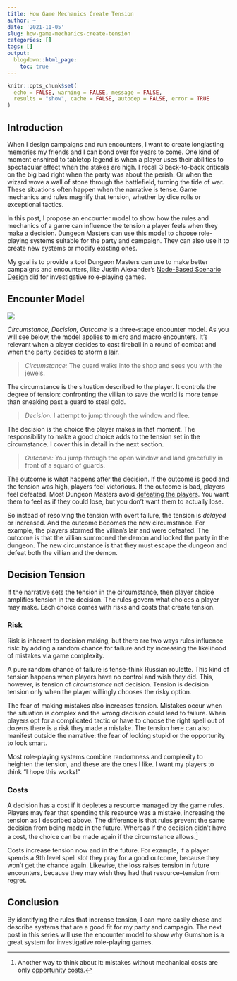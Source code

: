 ```yaml
---
title: How Game Mechanics Create Tension
author: ~
date: '2021-11-05'
slug: how-game-mechanics-create-tension
categories: []
tags: []
output:
  blogdown::html_page:
    toc: true
---
```


```r
knitr::opts_chunk$set(
  echo = FALSE, warning = FALSE, message = FALSE,
  results = "show", cache = FALSE, autodep = FALSE, error = TRUE
)
```

## Introduction

When I design campaigns and run encounters, I want to create longlasting memories
my friends and I can bond over for years to come.
One kind of moment enshired to tabletop legend is when a player
uses their abilities to spectacular effect when the stakes are high.
I recall 3 back-to-back criticals on the big bad right when the party was about the perish.
Or when the wizard wove a wall of stone through the battlefield, turning the tide of war.
These situations often happen when the narrative is tense. Game mechanics
and rules magnify that tension, whether by dice rolls or exceptional tactics.

In this post, I propose an encounter model to show how the rules and mechanics
of a game can influence the tension a player feels when they make a decision.
Dungeon Masters can use this model to choose role-playing systems suitable for the party and campaign.
They can also use it to create new systems or modify existing ones.

My goal is to provide a tool Dungeon Masters can use to make better
campaigns and encounters, like Justin Alexander's [Node-Based Scenario Design](https://thealexandrian.net/wordpress/7949/roleplaying-games/node-based-scenario-design-part-1-the-plotted-approach)
did for investigative role-playing games.

## Encounter Model

![](encounter-model.png)

*Circumstance, Decision, Outcome* is a three-stage encounter model.
As you will see below, the model applies to micro and macro encounters.
It's relevant when a player decides to cast fireball in a round of combat and
when the party decides to storm a lair.


> *Circumstance:* The guard walks into the shop and sees you with the jewels.

The circumstance is the situation described to the player.
It controls the degree of tension:
confronting the villian to save the world is more tense
than sneaking past a guard to steal gold.


> *Decision:* I attempt to jump through the window and flee.

The decision is the choice the player makes in that moment.
The responsibility to make a good choice adds to the tension
set in the circumstance. I cover this in detail in the next section.


> *Outcome:* You jump through the open window and land gracefully in front of a squard of guards.

The outcome is what happens after the decision.
If the outcome is good and the tension was high, players feel victorious.
If the outcome is bad, players feel defeated.
Most Dungeon Masters avoid [defeating the players](https://theangrygm.com/death-sucks/).
You want them to feel as if they could lose, but you don't want them to actually lose.

So instead of resolving the tension with overt failure, the tension is *delayed* or increased.
And the outcome becomes the new circumstance. For example, the players
stormed the villian's lair and were defeated. The outcome is that the villian summoned the demon
and locked the party in the dungeon.
The new circumstance is that they must escape the dungeon and defeat both the villian and the demon.



## Decision Tension

If the narrative sets the tension in the circumstance, then player choice
amplifies tension in the decision. The rules govern what choices a player may make.
Each choice comes with risks and costs that create tension.

### Risk

Risk is inherent to decision making, but there are two ways
rules influence risk: by adding a random chance for failure
and by increasing the likelihood of mistakes via game complexity.

A pure random chance of failure is tense--think Russian roulette.
This kind of tension happens when players have no control and wish they did.
This, however, is tension of *circumstance* not decision.
Tension is decision tension only when the player willingly chooses the risky option.

The fear of making mistakes also increases tension. Mistakes occur
when the situation is complex and the wrong decision could lead to failure.
When players opt for a complicated tactic or have to choose the right
spell out of dozens there is a risk they made a mistake.
The tension here can also manifest outside the narrative: the fear of looking stupid or
the opportunity to look smart.

Most role-playing systems combine
randomness and complexity to heighten the tension, and these are
the ones I like. I want my players to think "I hope this works!"

### Costs

A decision has a cost if it depletes a resource managed by the game rules.
Players may fear that spending this resource was a mistake, increasing the tension
as I described above.
The difference is that rules prevent the same decision from being made in the future.
Whereas if the decision didn't have a cost,
the choice can be made again if the circumstance allows.^[Another way to think about it: mistakes without mechanical costs are only [opportunity costs](https://en.wikipedia.org/wiki/Opportunity_cost).]

Costs increase tension now and in the future.
For example, if a player spends a 9th level spell slot they pray for a good outcome, because they
won't get the chance again. Likewise, the loss raises tension in future encounters,
because they may wish they had that resource--tension from regret.

## Conclusion

By identifying the rules that increase tension,
I can more easily chose and describe systems that are a good fit for my party and campagin.
The next post in this series will use the encounter model to show why
Gumshoe is a great system for investigative role-playing games.

